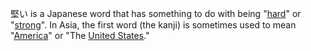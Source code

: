 堅い is a Japanese word that has something to do with being "[[hard]]" or "[[strong]]".  In Asia, the first word (the kanji) is sometimes used to mean "[[America]]" or "The [[United States]]."